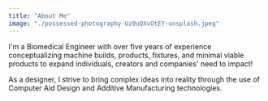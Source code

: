 ```yaml
---
title: "About Me"
image: "./possessed-photography-Uz0uQXvOtEY-unsplash.jpeg"
---
```



I'm a Biomedical Engineer with over five years of experience conceptualizing machine builds, products, fixtures, and minimal viable products to expand individuals, creators and companies' need to impact!

As a designer, I strive to bring complex ideas into reality through the use of Computer Aid Design and Additive Manufacturing technologies.
